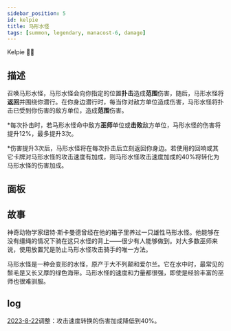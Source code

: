 ```yaml
---
sidebar_position: 5
id: kelpie
title: 马形水怪
tags: [summon, legendary, manacost-6, damage]
---
```


Kelpie 🤿🐉

<!--truncate-->



<CardBasics cardKey={id}/>


## 描述

召唤马形水怪，马形水怪会向你指定的位置**扑击**造成**范围**伤害，随后，马形水怪将**返回**并围绕你潜行。在你身边潜行时，每当你对敌方单位造成伤害，马形水怪将扑击已受到你伤害的敌方单位，造成**范围**伤害。

*每次扑击时，若马形水怪命中敌方**巫师**单位或**击败**敌方单位，马形水怪的伤害将提升12%，最多提升3次。

*伤害提升3次后，马形水怪将在每次扑击后立刻返回你身边。若使用的回响或其它卡牌对马形水怪的攻击速度有加成，则马形水怪攻击速度加成的40%将转化为马形水怪的伤害加成。

## 面板


<LevelComponent/>


<CardDynamicTable cardKey={id}/>


<CardComplexTable cardKey={id}/>

## 故事

神奇动物学家纽特·斯卡曼德曾经在他的箱子里养过一只雄性马形水怪。他能够在没有缰绳的情况下骑在这只水怪的背上——很少有人能够做到。对大多数巫师来说，使用放置咒是防止马形水怪攻击骑手的唯一方法。

马形水怪是一种会变形的水怪，原产于大不列颠和爱尔兰。它在水中时，最常见的鬃毛是又长又厚的绿色海带。马形水怪的速度和力量都很强，即使是经验丰富的巫师也很难驯服。

## log

[2023-8-22](/blog/230822-update-annc#adjustment)调整：攻击速度转换的伤害加成降低到40%。

